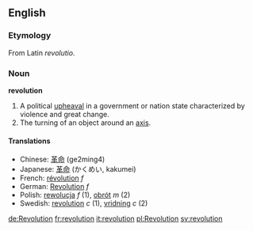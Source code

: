 ==English==
===Etymology===
From Latin ''revolutio''.
===Noun===
'''revolution'''
#A political [[upheaval]] in a government or nation state characterized by violence and great change.
#The turning of an object around an [[axis]].

====Translations====
*Chinese: [[革命]] (ge2ming4)
*Japanese: [[革命]] (かくめい, kakumei)
*French: [[révolution]] ''f''
*German: [[Revolution]] ''f''
*Polish: [[rewolucja]] ''f'' (1), [[obrót]] ''m'' (2)
*Swedish: [[revolution#Swedish|revolution]] ''c'' (1), [[vridning]] ''c'' (2)

[[de:Revolution]]
[[fr:revolution]]
[[it:revolution]]
[[pl:Revolution]]
[[sv:revolution]]